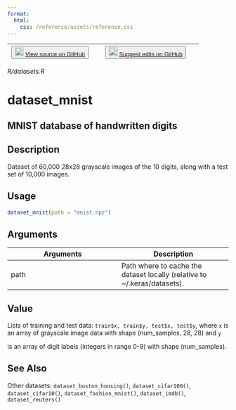 ```yaml
---
format:
  html:
    css: /reference/assets/reference.css
---
```


| <button class="button"> ![](/reference/assets/GitHub-Mark-32px.png){width="20"} [View source on GitHub](https://github.com/rstudio/keras//blob/main/R/datasets.R) </button> | <button class="button"> ![](/reference/assets/GitHub-Mark-32px.png){width="20"} [Suggest edits on GitHub](https://github.com/rstudio/keras//edit/main/R/datasets.R) </button> |
|:------------------------------:|:--------------------------------------:|

*R/datasets.R*

# dataset_mnist

## MNIST database of handwritten digits

## Description
Dataset of 60,000 28x28 grayscale images of the 10 digits, along with a test set of 10,000 images. 


## Usage
```r
dataset_mnist(path = "mnist.npz") 
```

## Arguments
|Arguments|Description|
|---|---|
| path | Path where to cache the dataset locally (relative to ~/.keras/datasets). |



## Value

Lists of training and test data: `train$x, train$y, test$x, test$y`, where `x` is an array of grayscale image data with shape (num_samples, 28, 28) and `y`

is an array of digit labels (integers in range 0-9) with shape (num_samples). 



## See Also
Other datasets:  `dataset_boston_housing()`, `dataset_cifar100()`, `dataset_cifar10()`, `dataset_fashion_mnist()`, `dataset_imdb()`, `dataset_reuters()`

